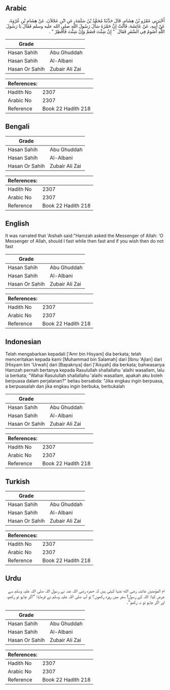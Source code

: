 ## Arabic


<div dir="rtl" lang="ar" style={{fontSize:'larger',backgroundColor:'#f8f9fa',padding:20}}>
أَخْبَرَنِي عَمْرُو بْنُ هِشَامٍ، قَالَ حَدَّثَنَا مُحَمَّدُ بْنُ سَلَمَةَ، عَنِ ابْنِ عَجْلاَنَ، عَنْ هِشَامِ بْنِ عُرْوَةَ، عَنْ أَبِيهِ، عَنْ عَائِشَةَ، قَالَتْ إِنَّ حَمْزَةَ سَأَلَ رَسُولَ اللَّهِ صلى الله عليه وسلم فَقَالَ يَا رَسُولَ اللَّهِ أَصُومُ فِي السَّفَرِ فَقَالَ ‏ "‏ إِنْ شِئْتَ فَصُمْ وَإِنْ شِئْتَ فَأَفْطِرْ ‏"‏ ‏.‏
</div>
<div style={{backgroundColor:'#f8f9fa',padding:20, marginBottom: 10}}><table> <thead> <tr> <th>Grade</th> <th></th> </tr> </thead> <tbody> <tr><td>Hasan Sahih</td><td>Abu Ghuddah</td></tr><tr><td>Hasan Sahih</td><td>Al-Albani</td></tr><tr><td>Hasan Or Sahih</td><td>Zubair Ali Zai</td></tr></tbody></table><table> <thead> <tr> <th>References:</th> <th></th> </tr> </thead> <tbody><tr><td>Hadith No</td><td>2307</td></tr><tr><td>Arabic No</td><td>2307</td></tr><tr><td>Reference</td><td>Book 22 Hadith 218</td></tr></tbody></table></div>

## Bengali


<div dir="ltr" lang="bn" style={{fontSize:'larger',backgroundColor:'#f8f9fa',padding:20}}>

</div>
<div style={{backgroundColor:'#f8f9fa',padding:20, marginBottom: 10}}><table> <thead> <tr> <th>Grade</th> <th></th> </tr> </thead> <tbody> <tr><td>Hasan Sahih</td><td>Abu Ghuddah</td></tr><tr><td>Hasan Sahih</td><td>Al-Albani</td></tr><tr><td>Hasan Or Sahih</td><td>Zubair Ali Zai</td></tr></tbody></table><table> <thead> <tr> <th>References:</th> <th></th> </tr> </thead> <tbody><tr><td>Hadith No</td><td>2307</td></tr><tr><td>Arabic No</td><td>2307</td></tr><tr><td>Reference</td><td>Book 22 Hadith 218</td></tr></tbody></table></div>

## English


<div dir="ltr" lang="en" style={{fontSize:'larger',backgroundColor:'#f8f9fa',padding:20}}>
It was narrated that 'Aishah said:"Hamzah asked the Messenger of Allah: 'O Messenger of Allah, should I fast while then fast and if you wish then do not fast
</div>
<div style={{backgroundColor:'#f8f9fa',padding:20, marginBottom: 10}}><table> <thead> <tr> <th>Grade</th> <th></th> </tr> </thead> <tbody> <tr><td>Hasan Sahih</td><td>Abu Ghuddah</td></tr><tr><td>Hasan Sahih</td><td>Al-Albani</td></tr><tr><td>Hasan Or Sahih</td><td>Zubair Ali Zai</td></tr></tbody></table><table> <thead> <tr> <th>References:</th> <th></th> </tr> </thead> <tbody><tr><td>Hadith No</td><td>2307</td></tr><tr><td>Arabic No</td><td>2307</td></tr><tr><td>Reference</td><td>Book 22 Hadith 218</td></tr></tbody></table></div>

## Indonesian


<div dir="ltr" lang="id" style={{fontSize:'larger',backgroundColor:'#f8f9fa',padding:20}}>
Telah mengabarkan kepadali ['Amr bin Hisyam] dia berkata; telah menceritakan kepada kami [Muhammad bin Salamah] dari [Ibnu 'Ajlan] dari [Hisyam bin 'Urwah] dari [Bapaknya] dari ['Aisyah] dia berkata; bahwasanya Hamzah pernah bertanya kepada Rasulullah shallallahu 'alaihi wasallam, lalu ia berkata; "Wahai Rasulullah shallallahu 'alaihi wasallam, apakah aku boleh berpuasa dalam perjalanan?" beliau bersabda: "Jika engkau ingin berpuasa, a berpuasalah dan jika engkau ingin berbuka, berbukalah
</div>
<div style={{backgroundColor:'#f8f9fa',padding:20, marginBottom: 10}}><table> <thead> <tr> <th>Grade</th> <th></th> </tr> </thead> <tbody> <tr><td>Hasan Sahih</td><td>Abu Ghuddah</td></tr><tr><td>Hasan Sahih</td><td>Al-Albani</td></tr><tr><td>Hasan Or Sahih</td><td>Zubair Ali Zai</td></tr></tbody></table><table> <thead> <tr> <th>References:</th> <th></th> </tr> </thead> <tbody><tr><td>Hadith No</td><td>2307</td></tr><tr><td>Arabic No</td><td>2307</td></tr><tr><td>Reference</td><td>Book 22 Hadith 218</td></tr></tbody></table></div>

## Turkish


<div dir="ltr" lang="tr" style={{fontSize:'larger',backgroundColor:'#f8f9fa',padding:20}}>

</div>
<div style={{backgroundColor:'#f8f9fa',padding:20, marginBottom: 10}}><table> <thead> <tr> <th>Grade</th> <th></th> </tr> </thead> <tbody> <tr><td>Hasan Sahih</td><td>Abu Ghuddah</td></tr><tr><td>Hasan Sahih</td><td>Al-Albani</td></tr><tr><td>Hasan Or Sahih</td><td>Zubair Ali Zai</td></tr></tbody></table><table> <thead> <tr> <th>References:</th> <th></th> </tr> </thead> <tbody><tr><td>Hadith No</td><td>2307</td></tr><tr><td>Arabic No</td><td>2307</td></tr><tr><td>Reference</td><td>Book 22 Hadith 218</td></tr></tbody></table></div>

## Urdu


<div dir="rtl" lang="ur" style={{fontSize:'larger',backgroundColor:'#f8f9fa',padding:20}}>
ام المؤمنین عائشہ رضی الله عنہا کہتی ہیں کہ حمزہ رضی اللہ عنہ نے رسول اللہ صلی اللہ علیہ وسلم سے عرض کیا: اللہ کے رسول! سفر میں روزہ رکھوں؟ تو آپ صلی اللہ علیہ وسلم نے فرمایا: ”اگر چاہو تو رکھو، اور اگر چاہو تو نہ رکھو“۔
</div>
<div style={{backgroundColor:'#f8f9fa',padding:20, marginBottom: 10}}><table> <thead> <tr> <th>Grade</th> <th></th> </tr> </thead> <tbody> <tr><td>Hasan Sahih</td><td>Abu Ghuddah</td></tr><tr><td>Hasan Sahih</td><td>Al-Albani</td></tr><tr><td>Hasan Or Sahih</td><td>Zubair Ali Zai</td></tr></tbody></table><table> <thead> <tr> <th>References:</th> <th></th> </tr> </thead> <tbody><tr><td>Hadith No</td><td>2307</td></tr><tr><td>Arabic No</td><td>2307</td></tr><tr><td>Reference</td><td>Book 22 Hadith 218</td></tr></tbody></table></div>